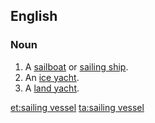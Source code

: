 ==English==
{{wikipedia|dab=sailing vessel}}
===Noun===
{{en-noun}}
# A [[sailboat]] or [[sailing ship]].
# An [[ice yacht]].
# A [[land yacht]].

[[et:sailing vessel]]
[[ta:sailing vessel]]